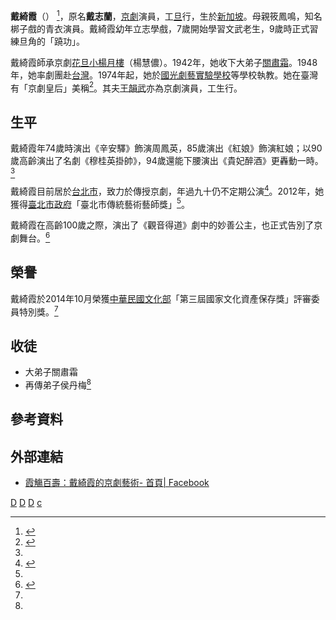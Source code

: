 '''戴綺霞'''（{{bd|1918年}}） <ref name="京劇名伶">{{Cite web |url=https://retire.hhh.com.tw/article/cont/662 |title=百歲京劇名伶，戴綺霞  |access-date=2019-09-22 |archive-date=2019-09-22 |archive-url=https://web.archive.org/web/20190922153002/https://retire.hhh.com.tw/article/cont/662 |dead-url=no }}</ref>，原名'''戴志蘭'''，[[京劇|京劇]]演員，工[[旦角|旦]]行，生於[[新加坡|新加坡]]。母親筱鳳鳴，知名梆子戲的青衣演員。戴綺霞幼年立志學戲，7歲開始學習文武老生，9歲時正式習練旦角的「蹺功」。

戴綺霞師承京劇[[花旦|花旦]][[小楊月樓|小楊月樓]]（楊慧儂）。1942年，她收下大弟子[[關肅霜|關肅霜]]。1948年，她率劇團赴[[台灣|台灣]]。1974年起，她於[[國光劇藝實驗學校|國光劇藝實驗學校]]等學校執教。她在臺灣有「京劇皇后」美稱<ref name=tp544>{{cite news|title=文武生旦一手包　京劇皇后戴綺霞|url=http://www.taipei.gov.tw/ct.asp?xItem=52133113&CtNode=65159&mp=100021|accessdate=2014-05-22|newspaper=[[臺北畫刊|臺北畫刊]]|author=李寬心|date=2013-05-10|archive-date=2014-05-22|archive-url=https://web.archive.org/web/20140522090340/http://www.taipei.gov.tw/ct.asp?xItem=52133113&CtNode=65159&mp=100021|dead-url=no}}</ref>。其夫[[王韻武|王韻武]]亦為京劇演員，工生行。

==生平==
戴綺霞年74歲時演出《辛安驛》飾演周鳳英，85歲演出《紅娘》飾演紅娘；以90歲高齡演出了名劇《穆桂英掛帥》，94歲還能下腰演出《貴妃醉酒》更轟動一時。<ref name="京劇名伶"/>

戴綺霞目前居於[[台北市|台北市]]，致力於傳授京劇，年過九十仍不定期公演<ref name=taiwanpedia>{{cite news|title=戴綺霞|url=http://nrch.culture.tw/twpedia.aspx?id=12670|accessdate=2014-05-22|newspaper=[[文建會|文建會]]臺灣大百科全書|author=劉能成|date=2009-09-09|archive-date=2019-05-19|archive-url=https://web.archive.org/web/20190519045405/http://nrch.culture.tw/twpedia.aspx?id=12670|dead-url=no}}</ref>。2012年，她獲得[[臺北市政府|臺北市政府]]「臺北市傳統藝術藝師獎」<ref name=tp544/>。

戴綺霞在高齡100歲之際，演出了《觀音得道》劇中的妙善公主，也正式告別了京劇舞台。<ref name="戴綺霞">{{Cite web |url=https://www.ettoday.net/news/20170623/951087.htm |title=100歲還能上台演京劇！戴綺霞「金嗓大爆發」舞台最後一戰  |access-date=2019-09-22 |archive-date=2019-09-22 |archive-url=https://web.archive.org/web/20190922155417/https://www.ettoday.net/news/20170623/951087.htm |dead-url=no }}</ref>

==榮譽==
戴綺霞於2014年10月榮獲[[中華民國文化部|中華民國文化部]]「第三屆國家文化資產保存獎」評審委員特別獎。<ref name="京劇名伶"/>

==收徒==
*大弟子關肅霜
*再傳弟子侯丹梅<ref name="戴綺霞"/>

==參考資料==
<references/>

==外部連結==
*[https://zh-tw.facebook.com/Dai.Chi.Hsia/ 霞觴百壽：戴綺霞的京劇藝術- 首頁| Facebook] {{Wayback|url=https://zh-tw.facebook.com/Dai.Chi.Hsia/ |date=20190922222821 }}

[[Category:台灣女演員|D]]
[[Category:台灣京劇演員|D]]
[[Category:旦行演员|D]]
[[Category:戴姓|c]]